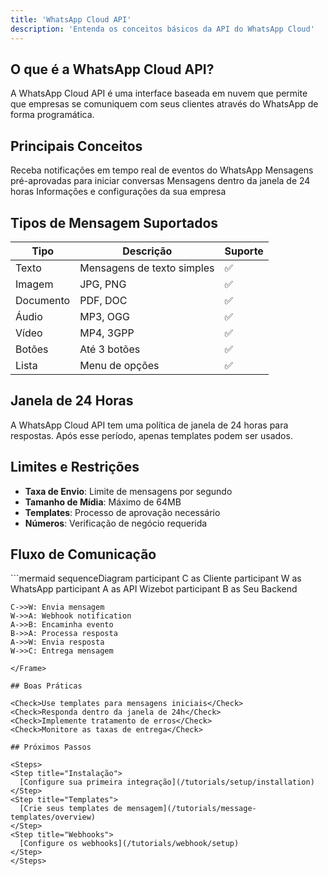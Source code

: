 ```yaml
---
title: 'WhatsApp Cloud API'
description: 'Entenda os conceitos básicos da API do WhatsApp Cloud'
---
```


## O que é a WhatsApp Cloud API?

A WhatsApp Cloud API é uma interface baseada em nuvem que permite que empresas se comuniquem com seus clientes através do WhatsApp de forma programática.

## Principais Conceitos

<CardGroup cols={2}>
  <Card title="Webhooks" icon="webhook">
    Receba notificações em tempo real de eventos do WhatsApp
  </Card>
  <Card title="Templates" icon="file-code">
    Mensagens pré-aprovadas para iniciar conversas
  </Card>
  <Card title="Session Messages" icon="messages">
    Mensagens dentro da janela de 24 horas
  </Card>
  <Card title="Business Profile" icon="building">
    Informações e configurações da sua empresa
  </Card>
</CardGroup>

## Tipos de Mensagem Suportados

| Tipo | Descrição | Suporte |
|------|-----------|---------|
| Texto | Mensagens de texto simples | ✅ |
| Imagem | JPG, PNG | ✅ |
| Documento | PDF, DOC | ✅ |
| Áudio | MP3, OGG | ✅ |
| Vídeo | MP4, 3GPP | ✅ |
| Botões | Até 3 botões | ✅ |
| Lista | Menu de opções | ✅ |

## Janela de 24 Horas

<Note>
A WhatsApp Cloud API tem uma política de janela de 24 horas para respostas. Após esse período, apenas templates podem ser usados.
</Note>

## Limites e Restrições

- **Taxa de Envio**: Limite de mensagens por segundo
- **Tamanho de Mídia**: Máximo de 64MB
- **Templates**: Processo de aprovação necessário
- **Números**: Verificação de negócio requerida

## Fluxo de Comunicação

<Frame>
  ```mermaid
  sequenceDiagram
    participant C as Cliente
    participant W as WhatsApp
    participant A as API Wizebot
    participant B as Seu Backend
    
    C->>W: Envia mensagem
    W->>A: Webhook notification
    A->>B: Encaminha evento
    B->>A: Processa resposta
    A->>W: Envia resposta
    W->>C: Entrega mensagem
  ```
</Frame>

## Boas Práticas

<Check>Use templates para mensagens iniciais</Check>
<Check>Responda dentro da janela de 24h</Check>
<Check>Implemente tratamento de erros</Check>
<Check>Monitore as taxas de entrega</Check>

## Próximos Passos

<Steps>
  <Step title="Instalação">
    [Configure sua primeira integração](/tutorials/setup/installation)
  </Step>
  <Step title="Templates">
    [Crie seus templates de mensagem](/tutorials/message-templates/overview)
  </Step>
  <Step title="Webhooks">
    [Configure os webhooks](/tutorials/webhook/setup)
  </Step>
</Steps>
